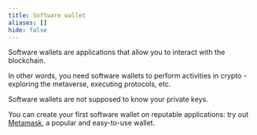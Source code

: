 ```yaml
---
title: Software wallet
aliases: []
hide: false
---
```


Software wallets are applications that allow you to interact with the blockchain.

In other words, you need software wallets to perform activities in crypto - exploring the metaverse, executing protocols, etc.

Software wallets are not supposed to know your private keys.

You can create your first software wallet on reputable applications: try out [Metamask](https://metamask.io/), a popular and easy-to-use wallet.
